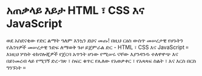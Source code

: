 # አጠቃላይ እይታ HTML ፣ CSS እና JavaScript

ወደ አስደናቂው የድር ልማት ዓለም እንኳን ደህና መጡ! በዚህ ርዕስ ውስጥ
መሠረታዊ የሆኑትን የሕንፃዎች መሠረታዊ ንድፍ ለማወቅ ጉዞ ይጀምራል
ድር - HTML ፣ CSS እና JavaScript ። እነዚህ ሦስት ቴክኖሎጂዎች የጀርባ አጥንት ሆነው የሚሠሩ ናቸው
እያንዳንዱ ተለዋዋጭ እና በይነመረብ ላይ የሚገኝ ድረ-ገጽ ፣ ስፍር ቁጥር የሌለው የአወቃቀር ፣
የአጻጻፍ ስልት ፣ እና እርስ በርስ ግንኙነት ።
